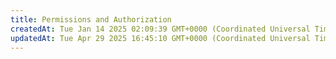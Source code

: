 ```yaml
---
title: Permissions and Authorization
createdAt: Tue Jan 14 2025 02:09:39 GMT+0000 (Coordinated Universal Time)
updatedAt: Tue Apr 29 2025 16:45:10 GMT+0000 (Coordinated Universal Time)
---
```


<script type="application/ld+json" dangerouslySetInnerHTML={{
  __html: JSON.stringify({
    "@context": "https://schema.org",
    "@type": "HowTo",
    "name": "How to Manage API Keys and Permissions on Vast.ai",
    "description": "A guide to creating API keys with restricted permissions and managing access control for your Vast.ai account and teams.",
    "step": [
      {
        "@type": "HowToStep",
        "name": "Understand Permission Categories",
        "text": "Every API Key has a list of permissions associated with it. Permission categories include: instance_read, instance_write, user_read, user_write, billing_read, billing_write, machine_read, machine_write, misc, team_read, and team_write. Each category controls access to specific API endpoints and operations."
      },
      {
        "@type": "HowToStep",
        "name": "Create Custom Roles",
        "text": "Custom roles can be created and managed through the CLI. Team roles can be managed on the Manage page by users with team_read level access. When creating a custom role, select from a wide range of permissions such as instance creation, billing access, monitoring, etc. This allows for precise control over what each role can and cannot do."
      },
      {
        "@type": "HowToStep",
        "name": "Define Permission JSON",
        "text": "Create a JSON file defining the permissions. For example, to allow instance creation and billing access: {\"api\": {\"misc\": {}, \"user_read\":{}, \"instance_read\": {}, \"instance_write\": {}, \"billing_read\": {}, \"billing_write\": {}}}. For restricted access without billing: {\"api\": {\"misc\": {}, \"user_read\":{}, \"instance_read\": {}, \"instance_write\": {}}}."
      },
      {
        "@type": "HowToStep",
        "name": "Add Constraints (Optional)",
        "text": "Constraints can be added at different levels to enforce certain parameters. You can use wildcards to represent placeholder values. For example, to restrict access to specific instance IDs, add constraints in the permission JSON with operators like eq, lte, gte."
      },
      {
        "@type": "HowToStep",
        "name": "Assign Custom Roles",
        "text": "Once a custom role is created, it can be assigned to team members through the team management interface or CLI commands."
      }
    ]
  })
}} />

# API Endpoints and Permission Categories

This document outlines the various API endpoints and their associated permission categories, providing a clear reference for understanding the access control within our system.

<Note>
**Note:** In the early days we are going to describe these concepts as things like 'instance_read' or 'instance_write', We realize these are confusing. Any questions about what permissions are attributed to what actions should be asked via our support channels.
</Note>

Every API Key has a list of permissions associated with it. Every user has the ability to create keys with restricted permissions on their own account. Users can also create restricted keys in team environments using the team-centric endpoints.

### Creating Custom Roles

- **Accessing Role Management**: Custom roles can be created and managed through the CLI. Team roles can be managed on the 'Manage' page by users with team\_read level access.
- **Defining Permissions**: When creating a custom role, anyone can select from a wide range of permissions, such as instance creation, billing access, monitoring, etc. This allows for precise control over what each role can and cannot do.
- **Assigning Custom Roles**: Once a custom role is created, it can be assigned to team members through the team management interface.

### Important Elements

- **constraints**: Constraints can be added at different levels to enforce certain parameters of the body to be specific values
- **params**: You can use wildcards to represent placeholder values. (Useful if you want to generate many keys all doing similar operations)

### Examples

The following json would create a user that has access to the specified categories. In this instance, someone with these permissions would be able to create an instance as well as access billing information

```text Text
{
    "api": {
        "misc": {},
        "user_read":{},
        "instance_read": {},
        "instance_write": {},
		"billing_read": {},
		"billing_write": {}
    }
}
```

The following json would create restricted access to only the presented categories. In this example, someone with these permissions would be able to create an instance, but they would not be able to access billing information

```text Text
{
    "api": {
        "misc": {},
        "user_read":{},
        "instance_read": {},
        "instance_write": {}
    }
}
```

You can see a full list of permission types as well as the endpoints attached to that permission below

## Permission Categories

### instance\_read

- [Get Instances](https://docs.vast.ai/api-reference/instances/show-instances)
- [Request Logs](https://docs.vast.ai/api-reference/instances/show-logs)

The following permissions would allow a user to read the instance logs of instance id 1227 only

```text Text
{
    "api": {
        "misc": {},
        "user_read":{},
        "instance_read": {},
        "instance_write": {},
        "billing_read": {
            "api.instance.request_logs": {
                "constraints": {
                    "id": {
                        "eq": 1227
                    }
                }
            }
        }
    }
}
```

The following permissions would allow a user to read the instance logs of instance id from $1 to $2. Apikeys using this feature have to be created using the CLI call [create api-key](/cli/commands)

```text Text
{
    "api": {
        "instance_read": {
            "api.instance.request_logs": {
                "constraints": {
                    "id": {
                        "lte": $1,
                        "gte": $2
                    }
                }
            }
        }
    }
}
```

### instance\_write

```text
{
	"api": {
        "instance_write": {}
    }
}
```

- [Create Instances](https://docs.vast.ai/api-reference/instances/create-instance)
- [Update Instances](https://docs.vast.ai/api-reference/instances/manage-instance)
- [Destroy Instances](https://docs.vast.ai/api-reference/instances/destroy-instance)
- [Reboot Instances](https://docs.vast.ai/api-reference/instances/reboot-instance)
- [Execute Command](https://docs.vast.ai/api-reference/instances/execute)
- [Change Bid Price](https://docs.vast.ai/api-reference/instances/change-bid)

### user\_read

```text Text
{
	"api": {
        "user_read": {}
    }
}
```

- [Show User](https://docs.vast.ai/api-reference/accounts/show-user)
- [Show IP Addresses](https://docs.vast.ai/api-reference/accounts/show-ipaddrs)
- [Get Subaccount](https://docs.vast.ai/api-reference/accounts/show-subaccounts)

### user\_write

```text Text
{
	"api": {
        "user_write": {}
    }
}
```

- [Create Subaccount](https://docs.vast.ai/api-reference/accounts/create-subaccount)
- [Reset API Key](https://docs.vast.ai/api-reference/accounts/reset-api-key)

### billing\_read

```text Text
{
	"api": {
        "billing_read": {}
    }
}
```

- [Get Machine Earnings](https://docs.vast.ai/api-reference/billing/show-earnings)
- [Get Invoices](https://docs.vast.ai/api-reference/billing/search-invoices)

### billing\_write

```text Text
{
	"api": {
        "billing_write": {}
    }
}
```

- [Transfer Credit](https://docs.vast.ai/api-reference/accounts/transfer-credit)

### machine\_read

```text Text
{
	"api": {
        "machine_read": {}
    }
}
```

- [Get Machines](https://docs.vast.ai/api-reference/machines/show-machines)

### machine\_write

```text
{
	"api": {
        "machine_write": {}
    }
}
```

- [Set Minimum Bid](https://docs.vast.ai/api-reference/machines/set-min-bid)
- [Set Default Job](https://docs.vast.ai/api-reference/machines/set-defjob)
- [Remove Default Job](https://docs.vast.ai/api-reference/machines/remove-defjob)
- [Schedule Maintenance](https://docs.vast.ai/api-reference/machines/schedule-maint)
- [List Machine](https://docs.vast.ai/api-reference/machines/list-machine)
- [Unlist Machine](https://docs.vast.ai/api-reference/machines/unlist-machine)

### misc

```text Text
{
	"api": {
        "misc": {}
    }
}
```

- [Copy Data](https://docs.vast.ai/api-reference/instances/copy)
- [Cancel Copy](https://docs.vast.ai/api-reference/instances/cancel-sync)
- [Search GPUs](https://docs.vast.ai/api-reference/search/search-offers)
- [Search GPUs Advanced](https://docs.vast.ai/api-reference/search/search-offers)

### team\_read

```text Text
{
	"api": {
        "team_read": {}
    }
}
```

- [Get Team Role](https://docs.vast.ai/api-reference/team/show-team-role)
- [Get Team Roles](https://docs.vast.ai/api-reference/team/show-team-roles)
- [Get Team Members](https://docs.vast.ai/api-reference/team/show-team-members)

### team\_write

```json JSON
{
	"api": {
        "team_write": {}
    }
}
```

- [Create Team](https://docs.vast.ai/api-reference/team/create-team)
- [Delete Team](https://docs.vast.ai/api-reference/team/destroy-team)
- [Create Team Role](https://docs.vast.ai/api-reference/team/create-team-role)
- [Update Team Role](https://docs.vast.ai/api-reference/team/update-team-role)
- [Delete Team Role](https://docs.vast.ai/api-reference/team/destroy-team-role)
- [Invite Team Member](https://docs.vast.ai/api-reference/team/invite-team-member)
- [Delete Team Member](https://docs.vast.ai/api-reference/team/remove-team-member)